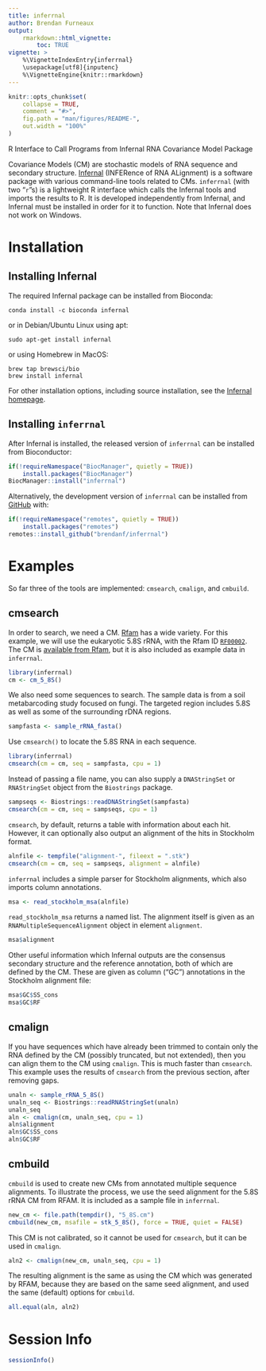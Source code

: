 ```yaml
---
title: inferrnal
author: Brendan Furneaux
output:
    rmarkdown::html_vignette:
        toc: TRUE
vignette: >
    %\VignetteIndexEntry{inferrnal}
    \usepackage[utf8]{inputenc}
    %\VignetteEngine{knitr::rmarkdown}
---
```


```r
knitr::opts_chunk$set(
    collapse = TRUE,
    comment = "#>",
    fig.path = "man/figures/README-",
    out.width = "100%"
)
```

R Interface to Call Programs from Infernal RNA Covariance Model Package

Covariance Models (CM) are stochastic models of RNA sequence and secondary
structure.
[Infernal](http://eddylab.org/infernal/) (INFERence of RNA ALignment) is a
software package with various command-line tools related to CMs.
`inferrnal` (with two "`r`"s) is a lightweight R interface which calls the
Infernal tools and imports the results to R.
It is developed independently from Infernal, and Infernal must be installed in
order for it to function.
Note that Infernal does not work on Windows.

# Installation

## Installing Infernal

The required Infernal package can be installed from Bioconda:

```
conda install -c bioconda infernal
```

or in Debian/Ubuntu Linux using apt:

```
sudo apt-get install infernal
```

or using Homebrew in MacOS:

```
brew tap brewsci/bio
brew install infernal
```

For other installation options, including source installation, see the
[Infernal homepage](http://eddylab.org/infernal/).

## Installing `inferrnal`

After Infernal is installed, the released version of `inferrnal` can be
installed from Bioconductor:

```r
if(!requireNamespace("BiocManager", quietly = TRUE))
    install.packages("BiocManager")
BiocManager::install("inferrnal")
```

Alternatively, the development version of `inferrnal` can be installed from [GitHub](https://github.com/) with:

```r
if(!requireNamespace("remotes", quietly = TRUE))
    install.packages("remotes")
remotes::install_github("brendanf/inferrnal")
```

# Examples

So far three of the tools are implemented: `cmsearch`, `cmalign`, and `cmbuild`.

## cmsearch

In order to search, we need a CM.
[Rfam](https://rfam.xfam.org/) has a wide variety.
For this example, we will use the eukaryotic 5.8S rRNA, with the Rfam ID
[`RF00002`](https://rfam.xfam.org/family/RF00002).
The CM is [available from Rfam](https://rfam.xfam.org/family/RF00002/cm), but
it is also included as example data in `inferrnal`.


```r
library(inferrnal)
cm <- cm_5_8S()
```

We also need some sequences to search.
The sample data is from a soil metabarcoding study focused on fungi.
The targeted region includes 5.8S as well as some of the surrounding rDNA
regions.

```r
sampfasta <- sample_rRNA_fasta()
```

Use `cmsearch()` to locate the 5.8S RNA in each sequence.

```r
library(inferrnal)
cmsearch(cm = cm, seq = sampfasta, cpu = 1)
```

Instead of passing a file name, you can also supply a `DNAStringSet` or
`RNAStringSet` object from the `Biostrings` package.

```r
sampseqs <- Biostrings::readDNAStringSet(sampfasta)
cmsearch(cm = cm, seq = sampseqs, cpu = 1)
```

`cmsearch`, by default, returns a table with information about each hit.
However, it can optionally also output an alignment of the hits in Stockholm
format.

```r
alnfile <- tempfile("alignment-", fileext = ".stk")
cmsearch(cm = cm, seq = sampseqs, alignment = alnfile)
```

`inferrnal` includes a simple parser for Stockholm alignments, which also
imports column annotations.
```r
msa <- read_stockholm_msa(alnfile)
```

`read_stockholm_msa` returns a named list.
The alignment itself is given as an `RNAMultipleSequenceAlignment` object in
element `alignment`.

```r
msa$alignment
```

Other useful information which Infernal outputs are the consensus secondary structure and the reference annotation, both of which are defined by the CM.
These are given as column ("GC") annotations in the Stockholm alignment file:

```r
msa$GC$SS_cons
msa$GC$RF
```

## cmalign

If you have sequences which have already been trimmed to contain only the RNA
defined by the CM (possibly truncated, but not extended), then you can align
them to the CM using `cmalign`.
This is much faster than `cmsearch`.
This example uses the results of `cmsearch` from the previous section, after
removing gaps.

```r
unaln <- sample_rRNA_5_8S()
unaln_seq <- Biostrings::readRNAStringSet(unaln)
unaln_seq
aln <- cmalign(cm, unaln_seq, cpu = 1)
aln$alignment
aln$GC$SS_cons
aln$GC$RF
```

## cmbuild

`cmbuild` is used to create new CMs from annotated multiple sequence alignments.
To illustrate the process, we use the seed alignment for the 5.8S rRNA CM from
RFAM.
It is included as a sample file in `inferrnal`.

```r
new_cm <- file.path(tempdir(), "5_8S.cm")
cmbuild(new_cm, msafile = stk_5_8S(), force = TRUE, quiet = FALSE)
```

This CM is not calibrated, so it cannot be used for `cmsearch`,
but it can be used in `cmalign`.

```r
aln2 <- cmalign(new_cm, unaln_seq, cpu = 1)
```

The resulting alignment is the same as using the CM which was generated by RFAM,
because they are based on the same seed alignment, and used the same (default)
options for `cmbuild`.

```r
all.equal(aln, aln2)
```

# Session Info

```r
sessionInfo()
```

